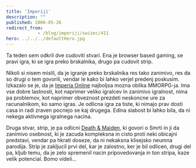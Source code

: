 ```yaml
---
title: 'Imperiji'
description: ""
published: 2006-05-26
redirect_from: 
            - /blog/imperiji/swizec/411
hero: ../../../defaultHero.jpg
---
```

Ta teden sem odkril dve cudoviti stvari. Ena je browser based gaming, se pravi igra, ki se igra preko brskalnika, drugo pa cudovit strip.  
  
Nikoli si nisem mislil, da je igranje preko brskalnika res tako zanimivo, res da so drugi o tem govorili, vendar le kako bi lahko verjel predenj poskusim. Izkazalo se je, da je [Imperia Online](http://imperiaonline.org) najboljsa mozna oblika MMORPG-ja. Ima vse dobre lastnosti, kot naprimer veliko igralcev in zanimivo igralnost, nima pa problemov, kot naprimer obveznost prezdeti neskoncne ure za racunalnikom, ko samo igras. Je odlicna igra za tiste, ki nimajo prav dosti casa in radi zraven pocnejo se kaj drugega. Edina slabost bi lahko bila, da ni nekega aktivnega igralnega nacina.  
  
Druga stvar, strip, je pa odlicni [Death &amp; Maiden](http://www.cartoontomb.de/english/death.php), ki govori o Smrti in ji da zanimivo osebnost, ki je zacuda kompleksna in cisto proti neki obicajni predstavi, vendar pa hkrati doseze, da ni nekaksna klisejsko neumna parodija. Strip je zakljucil prvi del, kar je zalostno, ker je bil odlicen, drugi del pa, kljub temu, da je zelo spremenil nacin pripovedovanja in ton stripa, kaze velik potencial. Bomo videli...